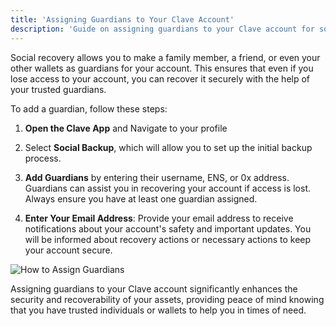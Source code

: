 ```yaml
---
title: 'Assigning Guardians to Your Clave Account'
description: 'Guide on assigning guardians to your Clave account for social recovery.'
---
```


Social recovery allows you to make a family member, a friend, or even your other wallets as guardians for your account. This ensures that even if you lose access to your account, you can recover it securely with the help of your trusted guardians.

To add a guardian, follow these steps:


1. **Open the Clave App** and Navigate to your profile
2. Select **Social Backup**, which will allow you to set up the initial backup process.

2. **Add Guardians** by entering their username, ENS, or 0x address. Guardians can assist you in recovering your account if access is lost. Always ensure you have at least one guardian assigned.

3. **Enter Your Email Address**: Provide your email address to receive notifications about your account's safety and important updates. You will be informed about recovery actions or necessary actions to keep your account secure.

![How to Assign Guardians](./images/assign1.png)

Assigning guardians to your Clave account significantly enhances the security and recoverability of your assets, providing peace of mind knowing that you have trusted individuals or wallets to help you in times of need.
